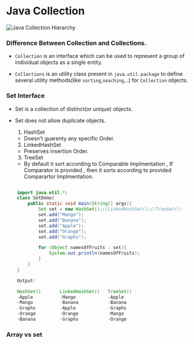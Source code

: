 # Java Collection


<Image
  src="/images/Collection Framework Hierarchy.jpg"
  alt="Java Collection Hierarchy"
  width={800}
  height={500}
/>

### Difference Between Collection and Collections.

- `Collection` is an interface which can be used to represent a group
  of individual objects as a single entity.

- `Collections` is an utility class present in `java.util.package`
  to define several utility methods(like `sorting`,`seaching`,..) for
  `Collection` objects.

### Set Interface

- Set is a collection of distinct(or unique) objects.

- Set does not allow duplicate objects.

  1. HashSet

  - Doesn't guarenty any specific Order.

  2. LinkedHashSet

  - Preserves insertion Order.

  3. TreeSet

  - By default it sort according to Comparable Implmentation , If Comparator is provided ,
    then it sorts according to provided Comparartor Implmentation.

```java filename="SetDemo.java" {3} copy

    import java.util.*;
    class SetDemo{
        public static void main(String[] args){
            Set set = new HashSet();//LinkedHashSet();//TreeSet();
            set.add("Mango");
            set.add("Banana");
            set.add("Apple");
            set.add("Orange");
            set.add("Graphs");

            for (Object namesOfFruits : set){
                System.out.println(namesOfFruits);
            }
        }
    }

```

```java fileName="" {3} copy
    Output:

    HashSet()       LinkedHashSet()   TreeSet()
    -Apple          -Mango            -Apple
    -Mango          -Banana           -Banana
    -Graphs         -Apple            -Graphs
    -Orange         -Orange           -Mango
    -Banana         -Graphs           -Orange


```

### Array vs set
